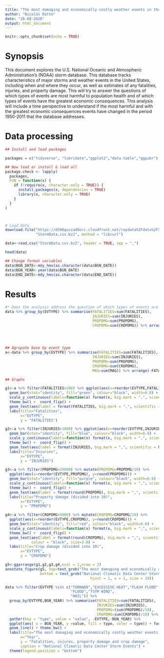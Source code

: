```yaml
---
title: "The most damaging and economically costly weather events in the United States (1950-2011)"
author: "Nicolás Ratto"
date: "26-08-2020"
output: html_document
---
```


```r
knitr::opts_chunk$set(echo = TRUE)
```

# Synopsis

This document explores the U.S. National Oceanic and Atmospheric Administration's (NOAA) storm database. This database tracks characteristics of major storms and weather events in the United States, including when and where they occur, as well as estimates of any fatalities, injuries, and property damage. This will try to answer the questions of which types of events are most harmful to population health and of which types of events have the greatest economic consequences. This analysis will include a time perspective to understand if the most harmful and with the greatest economic consequences events have changed in the period 1950-2011 that the database addresses.

# Data processing


```r

## Install and load packages

packages = c("tidyverse", "lubridate","ggplot2","data.table","ggpubr")

## Now load or install & load all
package.check <- lapply(
  packages,
  FUN = function(x) {
    if (!require(x, character.only = TRUE)) {
      install.packages(x, dependencies = TRUE)
      library(x, character.only = TRUE)
    }
  }
)



# Load data
download.file("https://d396qusza40orc.cloudfront.net/repdata%2Fdata%2FStormData.csv.bz2", 
              "StormData.csv.bz2", method = "libcurl")

data<-read.csv("StormData.csv.bz2", header = TRUE, sep = ",")

head(data)

```



```r
## Change format variables
data$BGN_DATE<-mdy_hms(as.character(data$BGN_DATE))
data$BGN_YEAR<-year(data$BGN_DATE)
data$END_DATE<-mdy_hms(as.character(data$END_DATE))
```


# Results

```r
#* Does the analysis address the question of which types of events are most harmful to population health?
data %>% group_by(EVTYPE) %>% summarise(FATALITIES=sum(FATALITIES),
                                        INJURIES=sum(INJURIES),
                                        PROPDMG=sum(PROPDMG),
                                        CROPDMG=sum(CROPDMG)) %>% arrange(-FATALITIES,
                                                                          -INJURIES,
                                                                          -PROPDMG,
                                                                          -CROPDMG)
```




```r

## Agrupate base by event type
a<-data %>% group_by(EVTYPE) %>% summarise(FATALITIES=sum(FATALITIES),
                                        INJURIES=sum(INJURIES),
                                        PROPDMG=sum(PROPDMG),
                                        CROPDMG=sum(CROPDMG),
                                        MAG=sum(MAG)) %>% arrange(-FATALITIES)

## Graphs

g1<-a %>% filter(FATALITIES>200) %>% ggplot(aes(x=reorder(EVTYPE,FATALITIES), y=FATALITIES)) +
  geom_bar(stat="identity", fill="green", colour="black", width=0.8) + 
  scale_y_continuous(labels=function(x) format(x, big.mark = ",", scientific = FALSE)) +
  theme_bw() +  coord_flip() + 
  geom_text(aes(label = format(FATALITIES, big.mark = ",", scientific = FALSE)), hjust=-0.1, colour = "black", size=3.0) +
  labs(title="Fatalities",
       x="EVTYPE", 
       y = "FATALITIES")

g2<-a %>% filter(INJURIES>1000) %>% ggplot(aes(x=reorder(EVTYPE,INJURIES), y=INJURIES)) +
  geom_bar(stat="identity", fill="blue", colour="black", width=0.8) + 
  scale_y_continuous(labels=function(x) format(x, big.mark = ",", scientific = FALSE)) +
  theme_bw() +  coord_flip() + 
  geom_text(aes(label = format(INJURIES, big.mark = ",", scientific = FALSE)), hjust=-0.1, colour = "black", size=3.0) +
  labs(title="Injuries",
       x="EVTYPE", 
       y = "INJURIES")

g3<-a %>% filter(PROPDMG>20000) %>% mutate(PROPDMG=PROPDMG/10) %>% 
  ggplot(aes(x=reorder(EVTYPE,PROPDMG), y=round(PROPDMG))) +
  geom_bar(stat="identity", fill="purple", colour="black", width=0.8) + 
  scale_y_continuous(labels=function(x) format(x, big.mark = ",", scientific = FALSE)) +
  theme_bw() +  coord_flip() + 
  geom_text(aes(label = format(round(PROPDMG), big.mark = ",", scientific = FALSE)), hjust=-0.1, colour = "black", size=3.0) +
  labs(title="Property damage (divided into 10)",
       x="EVTYPE", 
       y = "PROPDMG")

g4<-a %>% filter(CROPDMG>5000) %>% mutate(CROPDMG=CROPDMG/10) %>% 
  ggplot(aes(x=reorder(EVTYPE,CROPDMG), y=round(CROPDMG))) +
  geom_bar(stat="identity", fill="red", colour="black", width=0.8) + 
  scale_y_continuous(labels=function(x) format(x, big.mark = ",", scientific = FALSE)) +
  theme_bw() +  coord_flip() + 
  geom_text(aes(label = format(round(CROPDMG), big.mark = ",", scientific = FALSE)), hjust=-0.1, 
            colour = "black", size=3.0) +
  labs(title="Crop damage (divided into 10)",
       x="EVTYPE", 
       y = "CROPDMG")

g5<-ggarrange(g1,g2,g3,g4,ncol = 2,nrow = 2)
annotate_figure(g5, top=text_grob("The most damaging and economically costly weather events in the United States (1950-2011)"),
                bottom = text_grob("National Climatic Data Center Storm Events",
                                       hjust = 1, x = 1, size = 10))


```






```r
data %>% filter(EVTYPE %in% c("TORNADO","EXCESSIVE HEAT","FLASH FLOOD",
                              "FLOOD","TSTM WIND",
                              "HAIL")) %>% 
  group_by(EVTYPE,BGN_YEAR) %>% summarise(FATALITIES=sum(FATALITIES),
                                          INJURIES=sum(INJURIES),
                                          PROPDMG=(sum(PROPDMG)/10),
                                          CROPDMG=sum(CROPDMG)/10) %>% 
  gather(key = "type", value = "value", -EVTYPE,-BGN_YEAR) %>% 
  ggplot(aes( x = BGN_YEAR, y =value, fill = type, color = type)) + facet_wrap(~EVTYPE) + 
  geom_line() + theme_bw() + 
  labs(title="The most damaging and economically costly weather events in the United States in time (1950-2011)",
       x="Year",
       y = "Fatalities, injures, property damage and crop damage",
       caption = "National Climatic Data Center Storm Events") + 
  theme(legend.position = "bottom")
```





